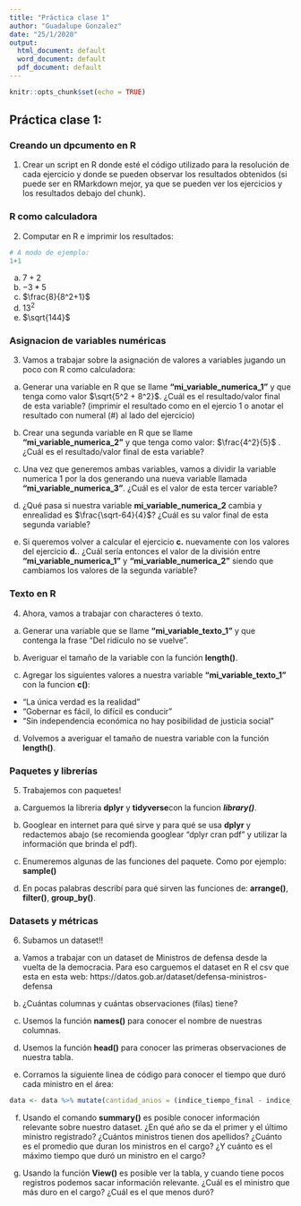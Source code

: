 ---
title: "Práctica clase 1"
author: "Guadalupe Gonzalez"
date: "25/1/2020"
output:
  html_document: default
  word_document: default
  pdf_document: default
---

```{r setup, include=FALSE}
knitr::opts_chunk$set(echo = TRUE)
```
## Práctica clase 1:

### Creando un dpcumento en R

1. Crear un script en R donde esté el código utilizado para la resolución de cada ejercicio y donde se pueden observar los resultados obtenidos (si puede ser en RMarkdown mejor, ya que se pueden ver los ejercicios y los resultados debajo del chunk).

### R como calculadora

2. Computar en R e imprimir los resultados:

```{r}
# A modo de ejemplo:
1+1
```

a. $7+2$
b. $-3 * 5$
c. $\frac{8}{8^2+1}$
d. $13^2$
e. $\sqrt{144}$

### Asignacion de variables numéricas

3. Vamos a trabajar sobre la asignación de valores a variables jugando un poco con R como calculadora: 

a. Generar una variable en R que se llame **"mi_variable_numerica_1"** y que tenga como valor $\sqrt{5^2 + 8^2}$. ¿Cuál es el resultado/valor final de esta variable? (imprimir el resultado como en el ejercio 1 o anotar el resultado con numeral (#) al lado del ejercicio)

b. Crear una segunda variable en R que se llame **"mi_variable_numerica_2"** y que tenga como valor: $\frac{4^2}{5}$ .  ¿Cuál es el resultado/valor final de esta variable?

c. Una vez que generemos ambas variables, vamos a dividir la variable numerica 1 por la dos generando una nueva variable llamada **"mi_variable_numerica_3"**. ¿Cuál es el valor de esta tercer variable?

d. ¿Qué pasa si nuestra variable **mi_variable_numerica_2** cambia y enrealidad es $\frac{\sqrt-64}{4}$? ¿Cuál es su valor final de esta segunda variable? 

e. Si queremos volver a calcular el ejercicio **c.** nuevamente con los valores del ejercicio **d.**. ¿Cuál sería entonces el valor de la división entre **"mi_variable_numerica_1"** y **"mi_variable_numerica_2"** siendo que cambiamos los valores de la segunda variable?


### Texto en R

4. Ahora, vamos a trabajar con characteres ó texto. 

a. Generar una variable que se llame **"mi_variable_texto_1"** y que contenga la frase "Del ridículo no se vuelve".

b. Averiguar el tamaño de la variable con la función __length()__.

c. Agregar los siguientes valores a nuestra variable **"mi_variable_texto_1"** con la funcion __c()__:
  * "La única verdad es la realidad"
  * "Gobernar es fácil, lo difícil es conducir"
  * "Sin independencia económica no hay posibilidad de justicia social"

d. Volvemos a averiguar el tamaño de nuestra variable con la función __length()__.

### Paquetes y librerías

5. Trabajemos con paquetes!

a. Carguemos la libreria **dplyr** y **tidyverse**con la funcion ___library()___.

b. Googlear en internet para qué sirve y para qué se usa **dplyr** y redactemos abajo (se recomienda googlear "dplyr cran pdf" y utilizar la información que brinda el pdf).

c. Enumeremos algunas de las funciones del paquete. Como por ejemplo: __sample()__

d. En pocas palabras describí para qué sirven las funciones de: __arrange()__, __filter()__, __group_by()__.


### Datasets y métricas

6. Subamos un dataset!!

a. Vamos a trabajar con un dataset de Ministros de defensa desde la vuelta de la democracia. Para eso carguemos el dataset en R el csv que esta en esta web: https://datos.gob.ar/dataset/defensa-ministros-defensa

b. ¿Cuántas columnas y cuántas observaciones (filas) tiene?

c. Usemos la función __names()__ para conocer el nombre de nuestras columnas.

d. Usemos la función __head()__ para conocer las primeras observaciones de nuestra tabla.

e. Corramos la siguiente linea de código para conocer el tiempo que duró cada ministro en el área:

```{r}
data <- data %>% mutate(cantidad_anios = (indice_tiempo_final - indice_tiempo_inicial) ) ## OJO! ACA hay que reemplazar "data" por el nombre que le hayamos puesto a nuestro dataset en el caso de que no lo hayamos llamado "data".
```


f. Usando el comando __summary()__ es posible conocer información relevante sobre nuestro dataset.
¿En qué año se da el primer y el último ministro registrado? ¿Cuántos ministros tienen dos apellidos? ¿Cuánto es el promedio que duran los ministros en el cargo? ¿Y cuánto es el máximo tiempo que duró un ministro en el cargo?

g. Usando la función __View()__ es posible ver la tabla, y cuando tiene pocos registros podemos sacar información relevante. ¿Cuál es el ministro que más duro en el cargo? ¿Cuál es el que menos duró? 


